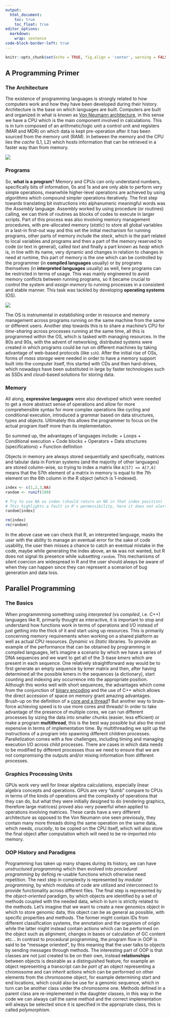 ```yaml
---
output: 
  html_document:
    toc: true
    toc_float: true
editor_options: 
  markdown: 
    wrap: sentence
code-block-border-left: true
---
```


```r
knitr::opts_chunk$set(echo = TRUE, fig.align = 'center', warning = FALSE, message = FALSE)
```

## A Programming Primer
### The Architecture
The existence of programming languages is strongly related to how computers work and how they have been developed during their history.
Architecture is the base on which languages are built.
Computers are built and organized in what is known as [Von Neumann architecture](), in this sense we have a CPU which is the main component involved in calculations.
This is in turn composed of an arithmetic/logic unit a control unit and registers (MAR and MDR) on which data is kept pre-operation after it has been sourced from the memory unit (RAM).
In between the memory and the CPU lies the *cache* (L1, L2) which hosts information that can be retrieved in a faster way than from memory.

::: {align="center"}
<img src="http://computerscience.gcse.guru/wp-content/uploads/2016/04/Von-Neumann-Architecture-Diagram.jpg"/>
:::

### Programs
So, **what is a program**?
Memory and CPUs can only understand numbers, specifically bits of information, 0s and 1s and are only able to perform very simple operations, meanwhile higher-level operations are achieved by using *algorithms* which compound simpler operations iteratively.
The first step towards translating bit instructions into alphanumeric meaningful words was the *Assembly* language.
Assembly worked by using procedure (or routines) calling, we can think of routines as blocks of codes to execute in larger scripts.
Part of this process was also involving memory management procedures, with pre-allocated memory (*static*) to store all global variables in a last-in first-out way and this set the initial mechanism for running programs, other parts of memory include the *stack*, which is the part related to local variables and programs and then a part of the memory reserved to code (or text in general), called *text* and finally a part known as *heap* which is, in line with its name, very dynamic and changes in relation to changes in need at runtime, this part of memory is the one which can be controlled by the programmer (in **compiled languages** usually) or by programs themselves (in **interpreted languages** usually) as well, here programs can be restricted in terms of usage.
This was mainly engineered to avoid memory conflicts between running programs, so it became crucial to control the system and *assign memory* to running processes in a consistent and stable manner.
This task was tackled by developing **operating systems** (OS).

::: {align="center"}
<img src="https://i.stack.imgur.com/HOY4C.png"/>
:::

The OS is instrumental in establishing order in resource and memory management across programs running on the same machine from the same or different users.
Another step towards this is to share a machine's CPU for *time-sharing* across processes running at the same time, all this is programmed within the OS, which is tasked with managing resources.
In the 80s and 90s, with the advent of networking, distributed systems were created in which programs could be run on different machines by taking advantage of web-based protocols (like `ssh`).
After the initial rise of OSs, forms of *mass storage* were needed in order to have a memory support built into the computer itself, this started with CDs and then hard-drives, which nowadays have been substituted in large by faster technologies such as SSDs and cloud-based solutions for storing data.

### Memory
All along, **expressive languages** were also developed which were needed to get a more abstract sense of operations and allow for more comprehensible syntax for more complex operations like cycling and conditional execution, introduced a grammar based on data structures, types and objects.
Ultimately this allows the programmer to focus on the actual program itself more than its implementation.

So summed up, the advantages of languages include: 
+ Loops 
+ Conditional execution 
+ Code blocks 
+ Operators 
+ Data structures (specifications) 
+ Function definition

Objects in memory are always stored sequentially and specifically, matrices and tabular data in Fortran systems (and the majority of other languages) are stored column-wise, so trying to index a matrix like `A[57] == A[7,6]` means that the 57th element of a matrix in memory is equal to the 7th element on the 6th column in the R object (which is 1-indexed).

```r
index <- c(1,2,3,NA)
random <- runif(100)

# Try to use NA as index (should return an NA in that index position)
# This highlights a fault in R's permessibility, here it does not alert the use for the sake of giving on answer
random[index]
```

```r
rm(index)
rm(random)
```

In the above case we can check that R, an interpreted language, masks the user with the ability to manage an eventual error for the sake of code usability, the user then misses a chance to catch an eventual mistake in the code, maybe while generating the index above, an `NA` was not wanted, but R does not signal its presence while subsetting `random`.
This mechanisms of silent coercion are widespread in R and the user should always be aware of when they can happen since they can represent a scenarion of bug generation and data loss.

## Parallel Programming
### The Basics
When programmming something using *interpreted* (vs *compiled*, i.e. C++) languages like R, primarily thought as interactive, it is important to stop and understand how functions work in terms of operations and I/O instead of just getting into the thick of it and start using up resources.
This is primarily concerning memory requirements when working on a shared platform as well as actual CPU resources.
*Dynamic vs Static* libraries.
To provide an example of the performance that can be obtained by programming in compiled languages, let's imagine a scenario by which we have a series of DNA sequences and we want to get all of the 3-base *kmers* which are present in each sequence.
One relatively straightforward way would be to first generate an empty sequence by kmer matrix and then, after having determined all the possible kmers in the sequences (a dictionary), start counting and indexing any occurrence into the appropriate position.
Although this works well with short sequences, the advantages which come from the conjunction of [binary encoding](https://www.sciencedirect.com/science/article/pii/S0888754316300854) and the use of C++ which allows the direct accession of space on memory grant amazing advantages.
Brush-up on the definition of a [core and a thread](https://www.temok.com/blog/cores-vs-threads/)?
But another way to brute-force achieving speed is to use more cores and threads!
In order to take advantage of the presence of multiple cores, we can run different processes by sizing the data into smaller chunks (easier, less efficient) or make a program **multithread**, this is the best way possible but also the most expensive in terms of implementation time.
By multithreading we split up the instructions of a program into spawning different children processes.
Parallelization comes with a few challenges, including timing and managing execution I/O across child processes.
There are cases in which data needs to be modified by different processes thus we need to ensure that we are not compromising the outputs and/or mixing information from different processes.

### Graphics Processing Units
GPUs work very well for linear algebra calculations, especially linear algebra concepts and operations.
GPUs are very "dumb" compare to CPUs in terms of the kinds of operations and the complexity of operations that they can do, but what they were initially designed to do (rendering graphics, therefore large matrices) proved also very powerful when applied to operations involving matrices.
These cards have a very different architecture as opposed to the Von Neumann one seen previosuly, they contain many more threads doing the same operation on the same data, which needs, *crucially*, to be copied on the CPU itself, which will also store the final object after computation which will need to be re-imported into memory.

### OOP History and Paradigms
Programming has taken up many shapes during its history, we can have *unstructured programming* which then evolved into *procedural programming* by definig re-usable functions which otherwise need repetition.
The next step in complexity is represented by *modular programming*, by which modules of code are utilized and interconnect to provide functionality across different files.
The final step is represented by the *object-oriented* paradigm, by which objects are identified by a set of methods coupled with the needed data, which in turn is strictly related to the methods.
Let's imagine that we want to create a new genomics object in which to store genomic data, this object can be as general as possible, with specific properties and methods.
The former might contain IDs from different classification systems, the annotation and the organism of origin while the latter might instead contain actions which can be performed on the object such as alignment, changes in bases or calculation of GC content etc... In contrast to procedural programming, the program flow in OOP is said to be "message oriented", by this meaning that the user talks to objects by sending messages through methods.
The interesting part of OOP is that classes are not just created to be on their own, instead **relationships** between objects is desirable as a distinguished feature, for example an object representing a transcript can *be part of* an object representing a chromosome and can *inherit* actions which can be performed on other elements from the chromosome object, for example determining start and end locations, which could also be use for a genomic sequence, which in turn can be another class under the chromosome one.
Methods defined in a parent class are re-implemented in the daughter classes, in this way in the code we can always call the same method and the correct implementation will always be selected since it is specified in the appropriate class, this is called *polymorphism*.

